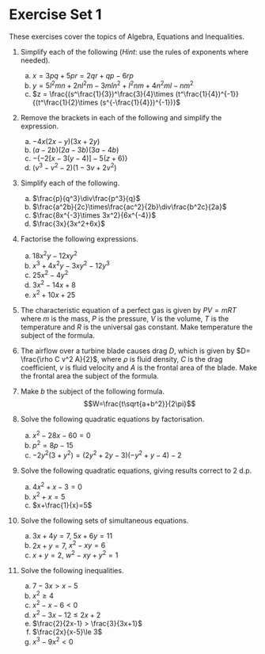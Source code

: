 # Exercise Set 1 {-}

These exercises cover the topics of Algebra, Equations and Inequalities.

1. Simplify each of the following (*Hint*: use the rules of exponents where needed).
    a. $x = 3pq+5pr=2qr+qp-6rp$
    a. $y = 5l^2mn+2nl^2m-3mln^2+l^2nm+4n^2ml-nm^2$
    a. $z = \frac{(s^\frac{1}{3})^\frac{3}{4}\times (t^\frac{1}{4})^{-1}}{(t^\frac{1}{2}\times (s^{-\frac{1}{4}})^{-1})}$

1. Remove the brackets in each of the following and simplify the expression.
    a. $-4x(2x-y)(3x+2y)$
    a. $(a-2b)(2a-3b)(3a-4b)$
    a. $-\{-2[x-3(y-4)]-5(z+6)\}$
    a. $(v^3-v^2-2)(1-3v+2v^2)$

1. Simplify each of the following.
    a. $\frac{p}{q^3}\div\frac{p^3}{q}$
    a. $\frac{a^2b}{2c}\times\frac{ac^2}{2b}\div\frac{b^2c}{2a}$
    a. $\frac{8x^{-3}\times 3x^2}{6x^{-4}}$
    a. $\frac{3x}{3x^2+6x}$

1. Factorise the following expressions.
    a. $18x^2y-12xy^2$
    a. $x^3+4x^2y-3xy^2-12y^3$
    a. $25x^2-4y^2$
    a. $3x^2-14x+8$
    a. $x^2+10x+25$

1.  The characteristic equation of a perfect gas is given by $P V = mRT$ where $m$ is the mass, $P$ is the pressure, $V$ is the volume, $T$ is the temperature and $R$ is the universal gas constant. Make temperature the subject of the formula.

1.  The airflow over a turbine blade causes drag $D$, which is given by $D= \frac{\rho C v^2 A}{2}$, where $\rho$ is fluid density, $C$ is the drag coefficient, $v$ is fluid velocity and $A$ is the frontal area of the blade. Make the frontal area the subject of the formula.

1. Make $b$ the subject of the following formula.
    $$W=\frac{t\sqrt{a+b^2}}{2\pi}$$

1. Solve the following quadratic equations by factorisation.
    a. $x^2-28x-60=0$
    a. $p^2=8p-15$
    a. $-2y^2(3+y^2)=(2y^2+2y-3)(-y^2+y-4)-2$

1. Solve the following quadratic equations, giving results correct to 2 d.p.
    a. $4x^2+x-3=0$
    a. $x^2+x=5$
    a. $x+\frac{1}{x}=5$

1. Solve the following sets of simultaneous equations.
    a. $3x+4y=7$, $5x+6y=11$
    a. $2x+y=7$, $x^2-xy=6$
    a. $x + y=2$, $w^2-xy+y^2 = 1$

1. Solve the following inequalities.
    a. $7-3x>x-5$
    a. $x^2\ge 4$
    a. $x^2-x-6<0$
    a. $x^2-3x-12\le 2x+2$
    a. $\frac{2}{2x-1} > \frac{3}{3x+1}$
    a. $\frac{2x}{x-5}\le 3$
    a. $x^3-9x^2<0$

